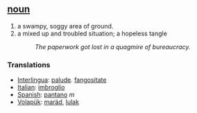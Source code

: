 == [[noun]] ==
#a swampy, soggy area of ground.
#a mixed up and troubled situation; a hopeless tangle
#: ''The paperwork got lost in a quagmire of bureaucracy.''

=== Translations ===
*[[Interlingua]]: [[palude]]. [[fangositate]]
*[[Italian]]: [[imbroglio]]
*[[Spanish]]: [[pantano]] ''m''
*[[Volapük]]: [[maräd]], [[lulak]]